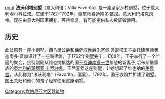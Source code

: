 {{Unreferenced|time=2021-02-19T02:05:17+00:00}}
[[image:Ercolano_il_Miglio_d'Oro_Villa_Reale_della_Favorita.JPG|right]]
'''法沃利塔别墅'''（意大利语：Villa Favorita）是一座皇家乡村别墅，位于意大利[[埃尔科拉诺|埃尔科拉诺]]。它建于1762-1792年。建筑师费迪南多·富加。意大利巴洛克风格。现在由意大利国家拥有，等待修复，有可能提供私人投资者使用。

==历史==
此处原有一座小别墅。西马里公爵和梅萨涅侯爵朱塞佩·贝雷塔王子委托建筑师费迪南多·富加设计了一座新建筑，于1762年别墅完工。1768年，王子举行了一个华丽的聚会，接待刚刚从维也纳抵达的国王[[费迪南多一世_(两西西里)|费迪南多一世]]和他的新妻子,哈布斯堡家族的[[奥地利的玛丽亚·卡罗琳娜|奥地利的玛丽亚·卡罗琳娜]]。王后喜爱这座别墅，让她想起了维也纳的[[美泉宫|美泉宫]]，从此称为“法沃利塔”（Favorita，偏爱）。1792年，国王收购并扩建了别墅。国王夫妇和他们的孩子经常使用这座别墅。

{{coord|40.80029|N|14.35474|E|source:dewiki_type:landmark_dim:200_region:IT-NA|display=title}}
{{波旁王朝两西西里王宫}}
{{normdaten}}
{{DEFAULTSORT:favorita}}
[[Category:坎帕尼亚大区建筑物|Category:坎帕尼亚大区建筑物]]
